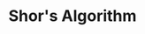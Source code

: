 ---
title: "Shor's Algorithm"
publishedAt: '2025-09-01'
week: 8
summary: 'This page contains the notes for week 8 of BU Quantum.'
---